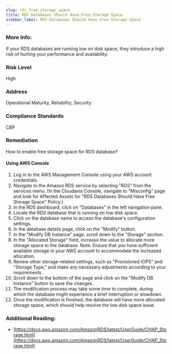 ```yaml
---
slug: rds_free_storage_space
title: RDS Databases Should Have Free Storage Space
sidebar_label: RDS Databases Should Have Free Storage Space
---
```


### More Info:

If your RDS databases are running low on disk space, they introduce a high risk of hurting your performance and availability.

### Risk Level

High

### Address

Operational Maturity, Reliability, Security

### Compliance Standards

CBP

### Remediation

How to enable free storage space for RDS database?

#### Using AWS Console

1. Log in to the AWS Management Console using your AWS account credentials.
2. Navigate to the Amazon RDS service by selecting "RDS" from the services menu.
    (In the Cloudanix Console, navigate to "Misconfig" page and look for Affected Assets for "RDS Databases Should Have Free Storage Space" Policy.)
3. In the RDS dashboard, click on "Databases" in the left navigation pane.
4. Locate the RDS database that is running on low disk space.
5. Click on the database name to access the database's configuration settings.
6. In the database details page, click on the "Modify" button.
7. In the "Modify DB Instance" page, scroll down to the "Storage" section.
8. In the "Allocated Storage" field, increase the value to allocate more storage space to the database.
   Note: Ensure that you have sufficient available storage in your AWS account to accommodate the increased allocation.
9. Review other storage-related settings, such as "Provisioned IOPS" and "Storage Type," and make any necessary adjustments according to your requirements.
10. Scroll down to the bottom of the page and click on the "Modify DB Instance" button to save the changes.
11. The modification process may take some time to complete, during which the database might experience a brief interruption or slowdown.
12. Once the modification is finished, the database will have more allocated storage space, which should help resolve the low disk space issue.

### Additional Reading:

- [https://docs.aws.amazon.com/AmazonRDS/latest/UserGuide/CHAP_Storage.html](https://docs.aws.amazon.com/AmazonRDS/latest/UserGuide/CHAP_Storage.html) 

